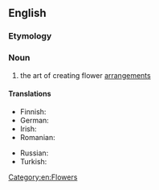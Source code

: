 ==English==
{{wikipedia}}

===Etymology===
{{suffix|florist|ry|lang=en}}

===Noun===
{{en-noun|-}}

# the art of creating flower [[arrangement]]s

====Translations====
{{trans-top|the art of creating flower arrangements}}
* Finnish: {{t|fi|floristiikka}}
* German: {{t+|de|Floristik|f}}
* Irish: {{t|ga|bláthadóireacht|f}}
* Romanian: {{t|ro|floristică|f}}
{{trans-mid}}
* Russian: {{t+|ru|флори́стика|f}}
* Turkish: {{t+|tr|çiçekçilik}}
{{trans-bottom}}

[[Category:en:Flowers]]